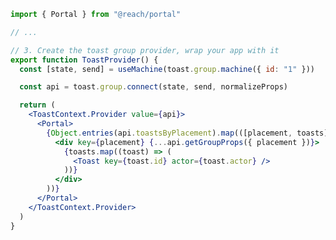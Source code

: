 ```jsx {1,13,21}
import { Portal } from "@reach/portal"

// ...

// 3. Create the toast group provider, wrap your app with it
export function ToastProvider() {
  const [state, send] = useMachine(toast.group.machine({ id: "1" }))

  const api = toast.group.connect(state, send, normalizeProps)

  return (
    <ToastContext.Provider value={api}>
      <Portal>
        {Object.entries(api.toastsByPlacement).map(([placement, toasts]) => (
          <div key={placement} {...api.getGroupProps({ placement })}>
            {toasts.map((toast) => (
              <Toast key={toast.id} actor={toast.actor} />
            ))}
          </div>
        ))}
      </Portal>
    </ToastContext.Provider>
  )
}
```
